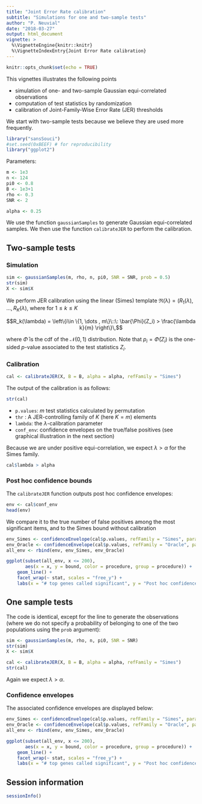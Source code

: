 ```yaml
---
title: "Joint Error Rate calibration"
subtitle: "Simulations for one and two-sample tests"
author: "P. Neuvial"
date: "2018-03-27"
output: html_document
vignette: >
  %\VignetteEngine{knitr::knitr}
  %\VignetteIndexEntry{Joint Error Rate calibration}
---
```


```r
knitr::opts_chunk$set(echo = TRUE)
```
This vignettes illustrates the following points

* simulation of one- and two-sample Gaussian equi-correlated observations
* computation of test statistics by randomization
* calibration of Joint-Family-Wise Error Rate (JER) thresholds

We start with two-sample tests because we believe they are used more frequently.

```r
library("sansSouci")
#set.seed(0xBEEF) # for reproducibility
library("ggplot2")
```

Parameters:

```r
m <- 1e3
n <- 124
pi0 <- 0.8
B <- 1e3+1
rho <- 0.3
SNR <- 2

alpha <- 0.25
```

We use the function `gaussianSamples` to generate Gaussian equi-correlated samples. We then use the function `calibrateJER` to perform the calibration.

## Two-sample tests

### Simulation

```r
sim <- gaussianSamples(m, rho, n, pi0, SNR = SNR, prob = 0.5)
str(sim)
X <- sim$X
```

We perform JER calibration using the linear (Simes) template $\mathfrak{R(\lambda)}=(R_1(\lambda),$ $\ldots,R_K(\lambda)$, where for $1 \leq k \leq K$

$$R_k(\lambda) = \left\{i\in \{1, \dots , m\}\::\: \bar{\Phi}(Z_i) >  \frac{\lambda k}{m} \right\}\,$$

where $\bar{\Phi}$ is the cdf of the $\mathcal{N}(0,1)$ distribution. Note that $p_i = \bar{\Phi}(Z_i)$ is the one-sided $p$-value associated to the test statistics $Z_i$.

### Calibration

```r
cal <- calibrateJER(X, B = B, alpha = alpha, refFamily = "Simes")
```

The output of the calibration is as follows:

```r
str(cal)
```

* `p.values`: $m$ test statistics calculated by permutation
* `thr` : A JER-controlling family of $K$ (here $K=m$) elements
* `lambda`: the $\lambda$-calibration parameter
* `conf_env`: confidence envelopes on the true/false positives (see graphical illustration in the next section)

Because we are under positive equi-correlation, we expect $\lambda > \alpha$ for the Simes family. 
```r
cal$lambda > alpha
```

### Post hoc confidence bounds

The `calibrateJER` function outputs post hoc confidence envelopes:

```r
env <- cal$conf_env
head(env)
```

We compare it to the true number of false positives among the most significant items, and to the Simes bound without calibration 

```r
env_Simes <- confidenceEnvelope(cal$p.values, refFamily = "Simes", param = alpha)
env_Oracle <- confidenceEnvelope(cal$p.values, refFamily = "Oracle", param = (sim$H == 0))
all_env <- rbind(env, env_Simes, env_Oracle)
```

```r
ggplot(subset(all_env, x <= 200), 
       aes(x = x, y = bound, color = procedure, group = procedure)) +
    geom_line() + 
    facet_wrap(~ stat, scales = "free_y") + 
    labs(x = "# top genes called significant", y = "Post hoc confidence bounds")
```


## One sample tests

The code is identical, except for the line to generate the observations (where we do not specify a probability of belonging to one of the two populations using the `prob` argument):

```r
sim <- gaussianSamples(m, rho, n, pi0, SNR = SNR)
str(sim)
X <- sim$X
```

```r
cal <- calibrateJER(X, B = B, alpha = alpha, refFamily = "Simes")
str(cal)
```

Again we expect $\lambda > \alpha$.

### Confidence envelopes

The associated confidence envelopes are displayed below:

```r
env_Simes <- confidenceEnvelope(cal$p.values, refFamily = "Simes", param = alpha)
env_Oracle <- confidenceEnvelope(cal$p.values, refFamily = "Oracle", param = (sim$H == 0))
all_env <- rbind(env, env_Simes, env_Oracle)
```

```r
ggplot(subset(all_env, x <= 200), 
       aes(x = x, y = bound, color = procedure, group = procedure)) +
    geom_line() + 
    facet_wrap(~ stat, scales = "free_y") + 
    labs(x = "# top genes called significant", y = "Post hoc confidence bounds")
```

## Session information

```r
sessionInfo()
```

